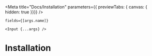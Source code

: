 
<Meta
  title="Docs/Installation"
  parameters={{ previewTabs: { canvas: { hidden: true }}}}
/>

    fields={[args.name]}
  >
    <Input {...args} />
  </Form>

# Installation

